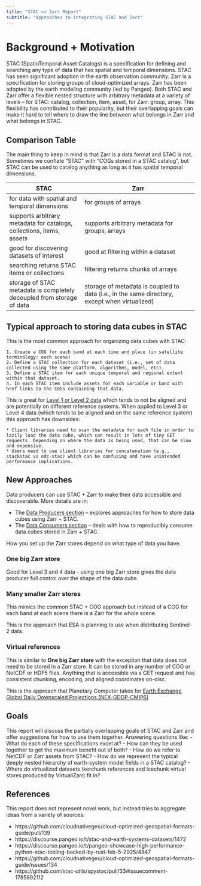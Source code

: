 ```yaml
---
title: "STAC <> Zarr Report"
subtitle: "Approaches to integrating STAC and Zarr"
---
```


# Background + Motivation

STAC (SpatioTemporal Asset Catalogs) is a specification for defining and searching any type of data that has spatial and temporal dimensions. STAC has seen significant adoption in the earth observation community. Zarr is a specification for storing groups of cloud-optimized arrays. Zarr has been adopted by the earth modeling community (led by Pangeo). Both STAC and Zarr offer a flexible nested structure with arbitrary metadata at a variety of levels -- for STAC: catalog, collection, item, asset, for Zarr: group, array. This flexibility has contributed to their popularity, but their overlapping goals can make it hard to tell where to draw the line between what belongs in Zarr and what belongs in STAC.

## Comparison Table

The main thing to keep in mind is that Zarr is a data format and STAC is not. Sometimes we conflate "STAC" with "COGs stored in a STAC catalog", but STAC can be used to catalog anything as long as it has spatial temporal dimensions.

| STAC | Zarr |
| -- | --- |
| for data with spatial and temporal dimensions | for groups of arrays |
| supports arbitrary metadata for catalogs, collections, items, assets | supports arbitrary metadata for groups, arrays |
| good for discovering datasets of interest | good at filtering within a dataset |
| searching returns STAC items or collections | filtering returns chunks of arrays |
| storage of STAC metadata is completely decoupled from storage of data | storage of metadata is coupled to data (i.e., in the same directory, except when virtualized) |

## Typical approach to storing data cubes in STAC

This is the most common approach for organizing data cubes with STAC:

    1. Create a COG for each band at each time and place (in satellite terminology: each scene)
    2. Define a STAC collection for each dataset (i.e., set of data collected using the same platform, algorithms, model, etc).
    3. Define a STAC item for each unique temporal and regional extent within that dataset.
    4. In each STAC item include assets for each variable or band with href links to the COGs containing that data.

This is great for [Level 1 or Level 2 data](https://www.earthdata.nasa.gov/learn/earth-observation-data-basics/data-processing-levels) which tends to not be aligned and are potentially on different reference systems. When applied to Level 3 or Level 4 data (which tends to be aligned and on the same reference system) this approach has downsides:

    * Client libraries need to scan the metadata for each file in order to lazily load the data cube, which can result in lots of tiny GET requests. Depending on where the data is being used, that can be slow and expensive.
    * Users need to use client libraries for concatenation (e.g., stackstac vs odc-stac) which can be confusing and have unintended performance implications.

## New Approaches

Data producers can use STAC + Zarr to make their data accessible and discoverable. More details are in:

- The [Data Producers section](./data-producers) -- explores approaches for how to store data cubes using Zarr + STAC.
- The [Data Consumers section](./data-consumers) -- deals with how to reproducibly consume data cubes stored in Zarr + STAC. 

How you set up the Zarr stores depend on what type of data you have.

### One big Zarr store

Good for Level 3 and 4 data - using one big Zarr store gives the data producer full control over the shape of the data cube.

### Many smaller Zarr stores

This mimics the common STAC + COG approach but instead of a COG for each band at each scene there is a Zarr for the whole scene. 

This is the approach that ESA is planning to use when distributing Sentinel-2 data.

### Virtual references

This is similar to **One big Zarr store** with the exception that data does not need to be stored in a Zarr store. It can be stored in any number of COG or NetCDF or HDF5 files. Anything that is accessible via a GET request and has consistent chunking, encoding, and aligned coordinates on-disc.

This is the approach that Planetary Computer takes for [Earth Exchange Global Daily Downscaled Projections (NEX-GDDP-CMIP6)](https://planetarycomputer.microsoft.com/api/stac/v1/collections/nasa-nex-gddp-cmip6)

## Goals

This report will discuss the partially overlapping goals of STAC and Zarr and offer suggestions for how to use them together. Answering questions like:
 - What do each of these specifications excel at?
 - How can they be used together to get the maximum benefit out of both?
 - How do we refer to NetCDF or Zarr assets from STAC?
 - How do we represent the typical deeply nested hierarchy of earth-system model fields in a STAC catalog?
 - Where do virtualized datasets (kerchunk references and Icechunk virtual stores produced by VirtualiZarr) fit in?

## References

This report does not represent novel work, but instead tries to aggregate ideas from a variety of sources:

 - https://github.com/cloudnativegeo/cloud-optimized-geospatial-formats-guide/pull/139
 - https://discourse.pangeo.io/t/stac-and-earth-systems-datasets/1472
 - https://discourse.pangeo.io/t/pangeo-showcase-high-performance-python-stac-tooling-backed-by-rust-feb-5-2025/4847
 - https://github.com/cloudnativegeo/cloud-optimized-geospatial-formats-guide/issues/134
 - https://github.com/stac-utils/xpystac/pull/33#issuecomment-1785892112
